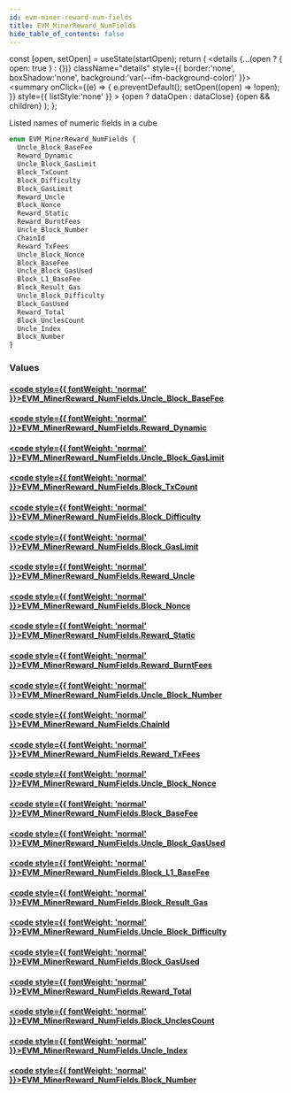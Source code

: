 ```yaml
---
id: evm-miner-reward-num-fields
title: EVM_MinerReward_NumFields
hide_table_of_contents: false
---
```







  const [open, setOpen] = useState(startOpen);
  return (
    <details {...(open ? { open: true } : {})} className="details" style={{ border:'none', boxShadow:'none', background:'var(--ifm-background-color)' }}>
      <summary
        onClick={(e) => {
          e.preventDefault();
          setOpen((open) => !open);
        }}
        style={{ listStyle:'none' }}
      >
      {open ? dataOpen : dataClose}
      </summary>
      {open && children}
    </details>
  );
};










Listed names of numeric fields in a cube


```graphql
enum EVM_MinerReward_NumFields {
  Uncle_Block_BaseFee
  Reward_Dynamic
  Uncle_Block_GasLimit
  Block_TxCount
  Block_Difficulty
  Block_GasLimit
  Reward_Uncle
  Block_Nonce
  Reward_Static
  Reward_BurntFees
  Uncle_Block_Number
  ChainId
  Reward_TxFees
  Uncle_Block_Nonce
  Block_BaseFee
  Uncle_Block_GasUsed
  Block_L1_BaseFee
  Block_Result_Gas
  Uncle_Block_Difficulty
  Block_GasUsed
  Reward_Total
  Block_UnclesCount
  Uncle_Index
  Block_Number
}
```




### Values

#### [<code style={{ fontWeight: 'normal' }}>EVM_MinerReward_NumFields.<b>Uncle_Block_BaseFee</b></code>](#)  
> 
> 
> 
> 

#### [<code style={{ fontWeight: 'normal' }}>EVM_MinerReward_NumFields.<b>Reward_Dynamic</b></code>](#)  
> 
> 
> 
> 

#### [<code style={{ fontWeight: 'normal' }}>EVM_MinerReward_NumFields.<b>Uncle_Block_GasLimit</b></code>](#)  
> 
> 
> 
> 

#### [<code style={{ fontWeight: 'normal' }}>EVM_MinerReward_NumFields.<b>Block_TxCount</b></code>](#)  
> 
> 
> 
> 

#### [<code style={{ fontWeight: 'normal' }}>EVM_MinerReward_NumFields.<b>Block_Difficulty</b></code>](#)  
> 
> 
> 
> 

#### [<code style={{ fontWeight: 'normal' }}>EVM_MinerReward_NumFields.<b>Block_GasLimit</b></code>](#)  
> 
> 
> 
> 

#### [<code style={{ fontWeight: 'normal' }}>EVM_MinerReward_NumFields.<b>Reward_Uncle</b></code>](#)  
> 
> 
> 
> 

#### [<code style={{ fontWeight: 'normal' }}>EVM_MinerReward_NumFields.<b>Block_Nonce</b></code>](#)  
> 
> 
> 
> 

#### [<code style={{ fontWeight: 'normal' }}>EVM_MinerReward_NumFields.<b>Reward_Static</b></code>](#)  
> 
> 
> 
> 

#### [<code style={{ fontWeight: 'normal' }}>EVM_MinerReward_NumFields.<b>Reward_BurntFees</b></code>](#)  
> 
> 
> 
> 

#### [<code style={{ fontWeight: 'normal' }}>EVM_MinerReward_NumFields.<b>Uncle_Block_Number</b></code>](#)  
> 
> 
> 
> 

#### [<code style={{ fontWeight: 'normal' }}>EVM_MinerReward_NumFields.<b>ChainId</b></code>](#)  
> 
> 
> 
> 

#### [<code style={{ fontWeight: 'normal' }}>EVM_MinerReward_NumFields.<b>Reward_TxFees</b></code>](#)  
> 
> 
> 
> 

#### [<code style={{ fontWeight: 'normal' }}>EVM_MinerReward_NumFields.<b>Uncle_Block_Nonce</b></code>](#)  
> 
> 
> 
> 

#### [<code style={{ fontWeight: 'normal' }}>EVM_MinerReward_NumFields.<b>Block_BaseFee</b></code>](#)  
> 
> 
> 
> 

#### [<code style={{ fontWeight: 'normal' }}>EVM_MinerReward_NumFields.<b>Uncle_Block_GasUsed</b></code>](#)  
> 
> 
> 
> 

#### [<code style={{ fontWeight: 'normal' }}>EVM_MinerReward_NumFields.<b>Block_L1_BaseFee</b></code>](#)  
> 
> 
> 
> 

#### [<code style={{ fontWeight: 'normal' }}>EVM_MinerReward_NumFields.<b>Block_Result_Gas</b></code>](#)  
> 
> 
> 
> 

#### [<code style={{ fontWeight: 'normal' }}>EVM_MinerReward_NumFields.<b>Uncle_Block_Difficulty</b></code>](#)  
> 
> 
> 
> 

#### [<code style={{ fontWeight: 'normal' }}>EVM_MinerReward_NumFields.<b>Block_GasUsed</b></code>](#)  
> 
> 
> 
> 

#### [<code style={{ fontWeight: 'normal' }}>EVM_MinerReward_NumFields.<b>Reward_Total</b></code>](#)  
> 
> 
> 
> 

#### [<code style={{ fontWeight: 'normal' }}>EVM_MinerReward_NumFields.<b>Block_UnclesCount</b></code>](#)  
> 
> 
> 
> 

#### [<code style={{ fontWeight: 'normal' }}>EVM_MinerReward_NumFields.<b>Uncle_Index</b></code>](#)  
> 
> 
> 
> 

#### [<code style={{ fontWeight: 'normal' }}>EVM_MinerReward_NumFields.<b>Block_Number</b></code>](#)  
> 
> 
> 
> 



